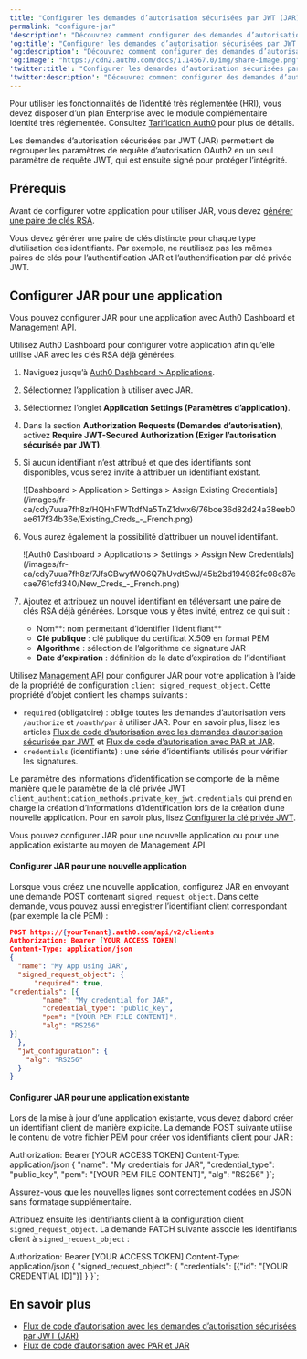 ```yaml
---
title: "Configurer les demandes d’autorisation sécurisées par JWT (JAR)"
permalink: "configure-jar"
'description': "Découvrez comment configurer des demandes d’autorisation sécurisées par JWT (JAR) pour une application."
'og:title': "Configurer les demandes d’autorisation sécurisées par JWT (JAR)"
'og:description': "Découvrez comment configurer des demandes d’autorisation sécurisées par JWT (JAR) pour une application."
'og:image': "https://cdn2.auth0.com/docs/1.14567.0/img/share-image.png"
'twitter:title': "Configurer les demandes d’autorisation sécurisées par JWT (JAR)"
'twitter:description': "Découvrez comment configurer des demandes d’autorisation sécurisées par JWT (JAR) pour une application."
---
```



<Callout icon="file-lines" color="#0EA5E9" iconType="regular">

Pour utiliser les fonctionnalités de l’identité très réglementée (HRI), vous devez disposer d’un plan Enterprise avec le module complémentaire Identité très réglementée. Consultez [Tarification Auth0](https://auth0.com/pricing/) pour plus de détails.

</Callout>

Les demandes d’autorisation sécurisées par <Tooltip href="/docs/docs/fr-ca/glossary?term=json-web-token" tip="Jeton Web JSON (JWT)
Format standard de jeton d’ID (et souvent de jeton d’accès) utilisé pour représenter en toute sécurité des demandes entre deux parties." cta="Voir le glossaire">JWT</Tooltip> (JAR) permettent de regrouper les paramètres de requête d’autorisation OAuth2 en un seul paramètre de requête JWT, qui est ensuite signé pour protéger l’intégrité.

## Prérequis

Avant de configurer votre application pour utiliser JAR, vous devez [générer une paire de clés RSA](/docs/fr-ca/secure/application-credentials/generate-rsa-key-pair).

<Warning>

Vous devez générer une paire de clés distincte pour chaque type d’utilisation des identifiants. Par exemple, ne réutilisez pas les mêmes paires de clés pour l’authentification JAR et l’authentification par clé privée JWT.

</Warning>

## Configurer JAR pour une application

Vous pouvez configurer JAR pour une application avec <Tooltip href="/docs/docs/fr-ca/glossary?term=auth0-dashboard" tip="Auth0 Dashboard
Principal produit d’Auth0 pour configurer vos services." cta="Voir le glossaire">Auth0 Dashboard</Tooltip> et <Tooltip href="/docs/docs/fr-ca/glossary?term=management-api" tip="Management API
Un produit permettant aux clients d’effectuer des tâches administratives." cta="Voir le glossaire">Management API</Tooltip>.

<Tabs><Tab title="Auth0 Dashboard">

Utilisez Auth0 Dashboard pour configurer votre application afin qu’elle utilise JAR avec les clés RSA déjà générées.

1. Naviguez jusqu’à [Auth0 Dashboard > Applications](https://manage.auth0.com/#/applications).
2. Sélectionnez l’application à utiliser avec JAR.
3. Sélectionnez l’onglet **Application Settings (Paramètres d’application)**.
4. Dans la section **Authorization Requests (Demandes d’autorisation)**, activez **Require JWT-Secured Authorization (Exiger l’autorisation sécurisée par JWT)**.
5. Si aucun identifiant n’est attribué et que des identifiants sont disponibles, vous serez invité à attribuer un identifiant existant.

   <Frame>![Dashboard > Application > Settings > Assign Existing Credentials](/images/fr-ca/cdy7uua7fh8z/HQHhFWTtdfNa5TnZ1dwx6/76bce36d82d24a38eeb0ae617f34b36e/Existing_Creds_-_French.png)</Frame>

6. Vous aurez également la possibilité d’attribuer un nouvel identiifant.

   <Frame>![Auth0 Dashboard > Applications > Settings > Assign New Credentials](/images/fr-ca/cdy7uua7fh8z/7JfsCBwytWO6Q7hUvdtSwJ/45b2bd194982fc08c87ecae761cfd340/New_Creds_-_French.png)</Frame>

7. Ajoutez et attribuez un nouvel identifiant en téléversant une paire de clés RSA déjà générées. Lorsque vous y êtes invité, entrez ce qui suit :

   * Nom**: nom permettant d’identifier l’identifiant**
   * **Clé publique** : clé publique du certificat X.509 en format PEM
   * **Algorithme** : sélection de l’algorithme de signature JAR
   * **Date d’expiration** : définition de la date d’expiration de l’identifiant

</Tab><Tab title="Management API">

Utilisez [Management API](https://auth0.com/docs/api/management/v2) pour configurer JAR pour votre application à l’aide de la propriété de configuration `client signed_request_object`. Cette propriété d’objet contient les champs suivants :

* `required` (obligatoire) : oblige toutes les demandes d’autorisation vers `/authorize` et `/oauth/par` à utiliser JAR. Pour en savoir plus, lisez les articles [Flux de code d’autorisation avec les demandes d’autorisation sécurisée par JWT](/docs/fr-ca/get-started/authentication-and-authorization-flow/authorization-code-flow/authorization-code-flow-with-jar) et [Flux de code d’autorisation avec PAR et JAR](/docs/fr-ca/get-started/authentication-and-authorization-flow/authorization-code-flow/authorization-code-flow-with-par-and-jar).
* `credentials` (identifiants) : une série d’identifiants utilisés pour vérifier les signatures.

<Callout icon="file-lines" color="#0EA5E9" iconType="regular">

Le paramètre des informations d’identification se comporte de la même manière que le paramètre de la clé privée JWT `client_authentication_methods.private_key_jwt.credentials` qui prend en charge la création d’informations d’identification lors de la création d’une nouvelle application. Pour en savoir plus, lisez [Configurer la clé privée JWT](/docs/fr-ca/get-started/applications/configure-private-key-jwt).

</Callout>

Vous pouvez configurer JAR pour une nouvelle application ou pour une application existante au moyen de Management API

#### Configurer JAR pour une nouvelle application

Lorsque vous créez une nouvelle application, configurez JAR en envoyant une demande POST contenant `signed_request_object`. Dans cette demande, vous pouvez aussi enregistrer l’identifiant client correspondant (par exemple la clé PEM) :

```json lines
POST https://{yourTenant}.auth0.com/api/v2/clients
Authorization: Bearer [YOUR ACCESS TOKEN]
Content-Type: application/json
{
  "name": "My App using JAR",
  "signed_request_object": {
      "required": true,
"credentials": [{
        "name": "My credential for JAR",
        "credential_type": "public_key",
        "pem": "[YOUR PEM FILE CONTENT]",
        "alg": "RS256"
}]
  },
  "jwt_configuration": {
    "alg": "RS256"
  }
}
```

#### Configurer JAR pour une application existante

Lors de la mise à jour d’une application existante, vous devez d’abord créer un identifiant client de manière explicite. La demande POST suivante utilise le contenu de votre fichier PEM pour créer vos identifiants client pour JAR :



Authorization: Bearer [YOUR ACCESS TOKEN]
Content-Type: application/json
{
  "name": "My credentials for JAR",
  "credential_type": "public_key",
  "pem": "[YOUR PEM FILE CONTENT]",
  "alg": "RS256"
}`;

<AuthCodeBlock children={codeExample1} language="json" />

<Callout icon="file-lines" color="#0EA5E9" iconType="regular">

Assurez-vous que les nouvelles lignes sont correctement codées en JSON sans formatage supplémentaire.

</Callout>

Attribuez ensuite les identifiants client à la configuration client `signed_request_object`. La demande PATCH suivante associe les identifiants client à `signed_request_object` :



Authorization: Bearer [YOUR ACCESS TOKEN]
Content-Type: application/json
{
  "signed_request_object": {
    "credentials": [{"id": "[YOUR CREDENTIAL ID]"}]
  }
}`;

<AuthCodeBlock children={codeExample2} language="json" />

</Tab></Tabs>

## En savoir plus

* [Flux de code d’autorisation avec les demandes d’autorisation sécurisées par JWT (JAR)](/docs/fr-ca/get-started/authentication-and-authorization-flow/authorization-code-flow/authorization-code-flow-with-jar)
* [Flux de code d’autorisation avec PAR et JAR](/docs/fr-ca/get-started/authentication-and-authorization-flow/authorization-code-flow/authorization-code-flow-with-par-and-jar)